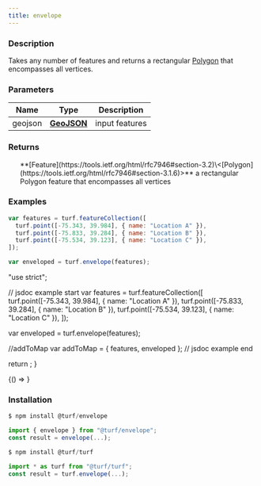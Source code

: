 ```yaml
---
title: envelope
---
```



### Description

Takes any number of features and returns a rectangular [Polygon](https://tools.ietf.org/html/rfc7946#section-3.1.6) that encompasses all vertices.

### Parameters

| Name    | Type                                                         | Description    |
| ------- | ------------------------------------------------------------ | -------------- |
| geojson | **[GeoJSON](https://tools.ietf.org/html/rfc7946#section-3)** | input features |

### Returns

<ul>
  **[Feature](https://tools.ietf.org/html/rfc7946#section-3.2)\<[Polygon](https://tools.ietf.org/html/rfc7946#section-3.1.6)>** a rectangular Polygon feature that encompasses all vertices

</ul>

### Examples

```javascript
var features = turf.featureCollection([
  turf.point([-75.343, 39.984], { name: "Location A" }),
  turf.point([-75.833, 39.284], { name: "Location B" }),
  turf.point([-75.534, 39.123], { name: "Location C" }),
]);

var enveloped = turf.envelope(features);
```

  "use strict";

  // jsdoc example start
  var features = turf.featureCollection([
    turf.point([-75.343, 39.984], { name: "Location A" }),
    turf.point([-75.833, 39.284], { name: "Location B" }),
    turf.point([-75.534, 39.123], { name: "Location C" }),
  ]);

  var enveloped = turf.envelope(features);

  //addToMap
  var addToMap = { features, enveloped };
  // jsdoc example end

  return <ExampleMap addToMap={addToMap} />;
}

<!-- prettier-ignore -->
<BrowserOnly>{() => <Map0 />}</BrowserOnly>

### Installation

```javascript
$ npm install @turf/envelope

import { envelope } from "@turf/envelope";
const result = envelope(...);
```

```javascript
$ npm install @turf/turf

import * as turf from "@turf/turf";
const result = turf.envelope(...);
```
